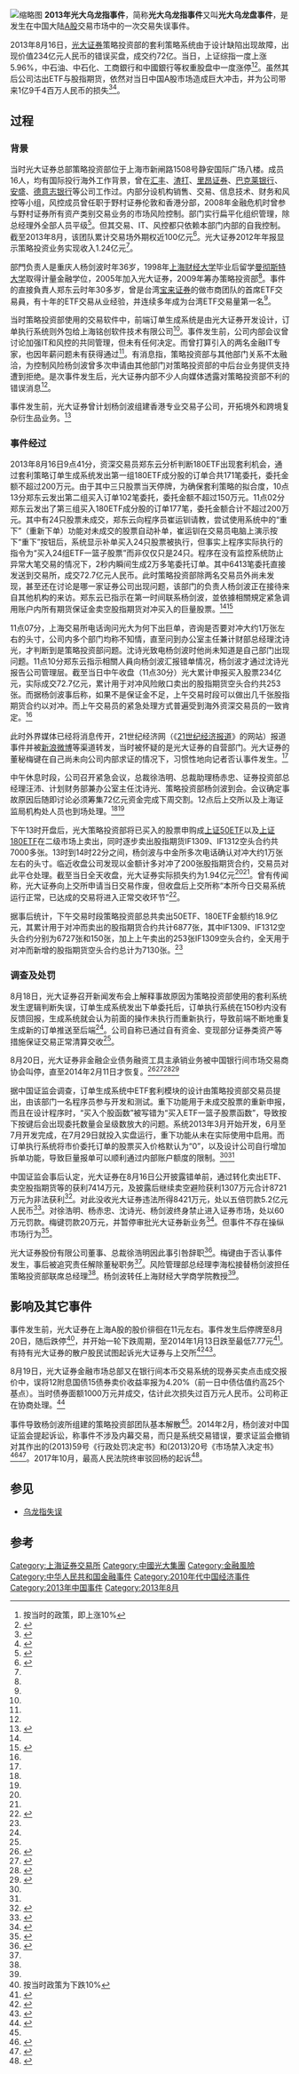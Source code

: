 [[File:Guangdawulongzhi.jpg|缩略图]]
'''2013年光大乌龙指事件'''，简称'''光大乌龙指事件'''又叫'''光大乌龙盘事件'''，是发生在中国大陆[[A股|A股]]交易市场中的一次交易失误事件。

2013年8月16日，[[光大证券|光大证券]]策略投资部的套利策略系统由于设计缺陷出现故障，出现价值234亿元人民币的错误买盘，成交约72亿。当日，上证综指一度上涨5.96%，中石油、中石化、工商銀行和中國銀行等权重股盘中一度涨停<ref>按当时的政策，即上涨10%</ref><ref>{{cite web | url=http://www.apdnews.com/news/32163.html | title=光大證券稱異常交易當日損失近2億元 | publisher=亚太日报 | accessdate=2014-02-17 | deadurl=yes | archiveurl=https://web.archive.org/web/20140222000211/http://www.apdnews.com/news/32163.html | archivedate=2014-02-22 }}</ref>。虽然其后公司沽出ETF与股指期货，依然对当日中国A股市场造成巨大冲击，并为公司带来1亿9千4百万人民币的损失<ref>{{cite web | url=http://news.now.com/home/finance/player?newsId=76836 | title=光大證券上星期五A股烏龍盤事件，單日錄得1億9400萬元人民幣損失。 | publisher=now新闻 | accessdate=2014-02-17 | archive-date=2019-12-04 | archive-url=https://web.archive.org/web/20191204230533/https://news.now.com/home/finance/player?newsId=76836 | dead-url=no }}</ref><ref>{{cite web| url=http://finance.sina.com.hk/news/-33404-6096944/1.html| title=光大證券烏龍盤事件影響有限 港股本周還看內銀業績| publisher=新浪香港| accessdate=2014-02-17| deadurl=yes| archiveurl=https://web.archive.org/web/20140221155749/http://finance.sina.com.hk/news/-33404-6096944/1.html| archivedate=2014-02-21}}</ref>。

==过程==

===背景===
当时光大证券总部策略投资部位于上海市新闸路1508号静安国际广场八楼。成员16人，均有国际投行海外工作背景，曾在[[汇丰|汇丰]]、[[渣打|渣打]]、[[里昂证券|里昂证券]]、[[巴克莱银行|巴克莱银行]]、[[安盛|安盛]]、[[德意志银行|德意志银行]]等公司工作过。内部分设机构销售、交易、信息技术、财务和风控等小组，风控成员曾任职于野村证券伦敦和香港分部，2008年金融危机时曾参与野村证券所有资产类别交易业务的市场风险控制。部门实行扁平化组织管理，除总经理外全部人员平级<ref name="zgjyb1">{{cite web| url=http://news.cb.com.cn/economy_9_14123_1.html| title=解密光大证券策略投资部| publisher=中国经营报| accessdate=2014-02-18| deadurl=yes| archiveurl=https://web.archive.org/web/20140304060848/http://news.cb.com.cn/economy_9_14123_1.html| archivedate=2014-03-04}}</ref>。但其交易、IT、风控都只依赖本部门内部的自我控制。截至2013年8月，该团队累计交易场外期权近100亿元<ref name="fupan">{{cite web | url=http://finance.qq.com/a/20140215/006749.htm | title=72亿光大乌龙指案复盘 | publisher=财新网/腾讯 | accessdate=2014-02-17 | archive-date=2019-02-14 | archive-url=https://web.archive.org/web/20190214093248/https://finance.qq.com/a/20140215/006749.htm | dead-url=no }}</ref>。光大证券2012年年报显示策略投资业务实现收入1.24亿元<ref name="zgjyb1"/>。

部門负责人是重庆人杨剑波时年36岁，1998年[[上海财经大学|上海财经大学]]毕业后留学[[曼彻斯特大学|曼彻斯特大学]]取得计量金融学位，2005年加入光大证券，2009年筹办策略投资部<ref name="fupan"/>。事件的直接負責人郑东云时年30多岁，曾是台湾[[宝来证券|宝来证券]]的做市商团队的首席ETF交易員，有十年的ETF交易从业经验，并连续多年成为台湾ETF交易量第一名<ref name="fupan"/>。

当时策略投资部使用的交易软件中，前端订单生成系统是由光大证券开发设计，订单执行系统则外包给上海铭创软件技术有限公司<ref name="fupan"/>。事件发生前，公司内部会议曾讨论加强IT和风控的共同管理，但未有任何决定。而曾打算引入的两名金融IT专家，也因年薪问题未有获得通过<ref name="fupan"/>。有消息指，策略投资部与其他部门关系不太融洽，为控制风险杨剑波曾多次申请由其他部门对策略投资部的中后台业务提供支持遭到拒绝。是次事件发生后，光大证券内部不少人向媒体透露对策略投资部不利的错误消息<ref name="zgjyb1"/>。

事件发生前，光大证券曾计划杨剑波组建香港专业交易子公司，开拓境外和跨境复杂衍生品业务。<ref name="tx01">{{cite web | url=http://finance.qq.com/zt2014/focus/yangjianbo.htm?pgv_ref=aio2012&ptlang=2052 | title=杨剑波打官司 | publisher=腾讯 | accessdate=2014-02-18 | archive-date=2014-02-22 | archive-url=https://web.archive.org/web/20140222223921/http://finance.qq.com/zt2014/focus/yangjianbo.htm?pgv_ref=aio2012&ptlang=2052 | dead-url=no }}</ref>

===事件经过===
2013年8月16日9点41分，资深交易员郑东云分析判断180ETF出现套利机会，通过套利策略订单生成系统发出第一组180ETF成分股的订单合共171笔委托，委托金额不超过200万元。由于其中三只股票当天停牌，为确保套利策略的拟合度，10点13分郑东云发出第二组买入订单102笔委托，委托金额不超过150万元。11点02分郑东云发出了第三组买入180ETF成分股的订单177笔，委托金额合计不超过200万元。其中有24只股票未成交，郑东云向程序员崔运钏请教，尝试使用系统中的“重下”（重新下单）功能对未成交的股票自动补单，崔运钏在交易员电脑上演示按下“重下”按钮后，系统显示补单买入24只股票被执行，但事实上程序实际执行的指令为“买入24组ETF一篮子股票”而非仅仅只是24只。程序在没有监控系统防止异常大笔交易的情况下，2秒内瞬间生成2万多笔委托订单。其中6413笔委托直接发送到交易所，成交72.7亿元人民币。此时策略投资部除两名交易员外尚未发现，甚至还在讨论是哪一家证券公司出现问题，该部门的负责人杨剑波正在接待来自其他机构的来访。郑东云已指示在第一时间联系杨剑波，並依據相關規定紧急调用账户内所有期货保证金卖空股指期货对冲买入的巨量股票。<ref name="fupan"/><ref name="shangjiaosuo1">{{cite web | url=http://money.163.com/13/0818/16/96IRJ3D900251LIE.html | title=光大证券：套利策略系统有缺陷 当日损失1.94亿 | publisher=上交所/网易 | accessdate=2014-02-17 | archive-url=https://web.archive.org/web/20140222044326/http://money.163.com/13/0818/16/96IRJ3D900251LIE.html | archive-date=2014-02-22 | dead-url=yes }}</ref>

11点07分，上海交易所电话询问光大为何下出巨单，咨询是否要对冲大约1万张左右的头寸，公司内多个部门均称不知情，直至问到办公室主任兼计财部总经理沈诗光，才判断到是策略投资部问题。沈诗光致电杨剑波时他尚未知道是自己部门出现问题。11点10分郑东云指示相關人員向杨剑波汇报错单情况，杨剑波才通过沈诗光报告公司管理层。截至当日中午收盘（11点30分）光大累计申报买入股票234亿元，实际成交72.7亿元，累计用于对冲风险敞口卖出的股指期货空头合约共253张。而据杨剑波事后称，如果不是保证金不足，上午交易时段可以做出几千张股指期货合约以对冲。而上午交易员的紧急处理方式普遍受到海外资深交易员的一致肯定。<ref name="fupan"/>

此时外界媒体已经将消息传开，21世纪经济网（《[[21世纪经济报道|21世纪经济报道]]》的网站）报道事件并被[[新浪微博|新浪微博]]等渠道转发，当时被怀疑的是光大证券的自营部门。光大证券的董秘梅键在自己尚未向公司内部求证的情况下，习惯性地向记者否认事件发生。<ref name="fupan"/>

中午休息时段，公司召开紧急会议，总裁徐浩明、总裁助理杨赤忠、证券投资部总经理汪沛、计划财务部兼办公室主任沈诗光、策略投资部杨剑波到会。会议确定事故原因后随即讨论必须筹集72亿元资金完成下周交割。12点后上交所以及上海证监局机构处人员也到场处理。<ref name="fupan"/><ref name="shangjiaosuo1"/>

下午13时开盘后，光大策略投资部将已买入的股票申购成[[上证50ETF|上证50ETF]]以及[[上证180ETF|上证180ETF]]在二级市场上卖出，同时逐步卖出股指期货IF1309、IF1312空头合约共7000多张。13时到14时22分之间，杨剑波与中金所多次电话确认对冲大约1万张左右的头寸。临近收盘公司发现以金额计多对冲了200张股指期货合约，交易员对此平仓处理。截至当日全天收盘，光大证券实际损失约为1.94亿元<ref name="fupan"/><ref name="shangjiaosuo1"/>。曾有传闻称，光大证券向上交所申请当日交易作废，但收盘后上交所称“本所今日交易系统运行正常，已达成的交易将进入正常交收环节”<ref>{{cite web | url=http://money.163.com/13/0816/15/96DM3SNS00254IU4.html | title=光大证券乌龙指事件落锤：上交所宣布交易有效 | publisher=21世纪经济报道/网易 | accessdate=2014-02-17 | archive-url=https://web.archive.org/web/20140222044425/http://money.163.com/13/0816/15/96DM3SNS00254IU4.html | archive-date=2014-02-22 | dead-url=yes }}</ref>。

据事后统计，下午交易时段策略投资部总共卖出50ETF、180ETF金额约18.9亿元，其累计用于对冲而卖出的股指期货合约共计6877张，其中IF1309、IF1312空头合约分别为6727张和150张，加上上午卖出的253张IF1309空头合约，全天用于对冲而新增的股指期货空头合约总计为7130张。<ref name="shangjiaosuo1"/>

===调查及处罚===
8月18日，光大证券召开新闻发布会上解释事故原因为策略投资部使用的套利系统发生逻辑判断失误，订单生成系统发出下单委托后，订单执行系统在150秒内没有反馈回报，生成系统就会认为前面的操作未执行而重新执行，导致前端不断地重复生成新的订单推送至后端<ref name="fupan"/>。公司自称已通过自有资金、变现部分证券类资产等措施保证交易正常清算交收<ref name="shangjiaosuo1"/>。

8月20日，光大证券非金融企业债务融资工具主承销业务被中国银行间市场交易商协会叫停，直至2014年2月11日才恢复。<ref>{{cite web | url=http://finance.eastmoney.com/news/1345,20130821316910011.html | title=光大证券非金融企业债务融资工具主承销业务被停 | publisher=东方财富网 | accessdate=2014-02-18 | archive-date=2020-01-07 | archive-url=https://web.archive.org/web/20200107194724/http://finance.eastmoney.com/news/1345,20130821316910011.html | dead-url=no }}</ref><ref>{{cite web | url=http://money.163.com/13/0821/17/96QO7MDM00254IU1.html | title=光大证券非金融企业债务融资工具主承销业务被停 | publisher=上交所/网易 | accessdate=2014-02-18 | archive-url=https://web.archive.org/web/20140222045042/http://money.163.com/13/0821/17/96QO7MDM00254IU1.html | archive-date=2014-02-22 | dead-url=yes }}</ref><ref>{{cite web | url=http://finance.ifeng.com/a/20140211/11629513_0.shtml | title=光大证券获准恢复非金融企业债务融资工具主承销业务 | publisher=凤凰网 | accessdate=2014-02-18 | archive-date=2020-01-06 | archive-url=https://web.archive.org/web/20200106001719/http://finance.ifeng.com/a/20140211/11629513_0.shtml | dead-url=no }}</ref><ref>{{cite web | url=http://stock.hexun.com/2014-02-11/162052906.html | title=光大证券获准恢复非金融企业债务融资工具主承销业务 | publisher=中国证券网 | accessdate=2014-02-18 | archive-url=https://web.archive.org/web/20140222214406/http://stock.hexun.com/2014-02-11/162052906.html | archive-date=2014-02-22 | dead-url=yes }}</ref>

据中国证监会调查，订单生成系统中ETF套利模块的设计由策略投资部交易员提出，由该部门一名程序员参与开发和测试。重下功能用于未成交股票的重新申报，而且在设计程序时，“买入个股函数”被写错为“买入ETF一篮子股票函数”，导致按下按键后会出现委托数量会呈级数放大的问题。系统2013年3月开始开发，6月至7月开发完成，在7月29日就投入实盘运行，重下功能从未在实际使用中启用。而订单执行系统将市价委托订单的股票买入价格默认为“0”，以及设计公司自行增加拆单功能，导致巨量报单可以顺利通过内部账户额度的限制。<ref name="fupan"/><ref name="shangjiaosuo1"/>

中国证监会事后认定，光大证券在8月16日公开披露错单前，通过转化卖出ETF、卖空股指期货等的获利7414万元，及披露后继续卖空避险获利1307万元合计8721万元为非法获利<ref>{{cite web | url=http://money.163.com/13/0830/16/97HORIAR002540BQ.html | title=证监会：光大证券非法获利共计8721万元 | publisher=证券时报网/网易 | accessdate=2014-02-17 | archive-url=https://web.archive.org/web/20140222044235/http://money.163.com/13/0830/16/97HORIAR002540BQ.html | archive-date=2014-02-22 | dead-url=yes }}</ref>。对此没收光大证券违法所得8421万元，处以五倍罚款5.2亿元人民币<ref>{{cite web | url=http://money.163.com/13/0902/09/97OP008200254IU5.html | title=光大证券复牌跌停 被罚5.2亿元上半年白忙活 | publisher=网易财经 | accessdate=2014-02-18 | archive-date=2020-01-07 | archive-url=https://web.archive.org/web/20200107220435/http://money.163.com/13/0902/09/97OP008200254IU5.html | dead-url=no }}</ref>。对徐浩明、杨赤忠、沈诗光、杨剑波终身禁止进入证券市场，处以60万元罚款。梅键罚款20万元，并暂停审批光大证券新业务<ref>{{cite web | url=http://money.163.com/13/0830/16/97HPI02T002540BQ.html | title=光大证券董秘误导公众被罚20万 | publisher=网易财经 | accessdate=2014-02-17 | archive-date=2020-01-07 | archive-url=https://web.archive.org/web/20200107231059/http://money.163.com/13/0830/16/97HPI02T002540BQ.html | dead-url=no }}</ref>。但事件不存在操纵市场行为<ref>{{cite web | url=http://money.163.com/13/0830/16/97HP1HQM00254TI5.html | title=证监会：光大证券事件不存在操纵市场行为 | publisher=中国广播网/网易 | accessdate=2014-02-17 | archive-url=https://web.archive.org/web/20140222044239/http://money.163.com/13/0830/16/97HP1HQM00254TI5.html | archive-date=2014-02-22 | dead-url=yes }}</ref>。

光大证券股份有限公司董事、总裁徐浩明因此事引咎辞职<ref>{{cite web | url=http://money.163.com/13/0822/13/96SR4T3M00254TFQ.html | title=总裁辞职 光大证券告别徐浩明时代 | accessdate=2014-02-18 | archive-date=2020-01-07 | archive-url=https://web.archive.org/web/20200107214816/http://money.163.com/13/0822/13/96SR4T3M00254TFQ.html | dead-url=no }}</ref>。梅键由于否认事件发生，事后被追究责任解除董秘职务<ref name="fupan"/>。风险管理部总经理李海松接替杨剑波担任策略投资部联席总经理<ref name="zgjyb1"/>。杨剑波转任上海财经大学商学院教授<ref name="tx01"/>。

==影响及其它事件==
事件发生前，光大证券在上海A股的股价徘徊在11元左右。事件发生后停牌至8月20日，随后跌停<ref>按当时政策为下跌10%</ref>，并开始一轮下跌周期，至2014年1月13日跌至最低7.77元<ref>{{cite web | url=http://ndfinance.oeeee.com/html/201402/13/778432.html | title=光大证券披露1月财务数据：亏损4470万 | publisher=南都网 | accessdate=2014-02-18 | archive-url=https://web.archive.org/web/20140222063310/http://ndfinance.oeeee.com/html/201402/13/778432.html | archive-date=2014-02-22 | dead-url=yes }}</ref>。有持有光大证券的散户股民试图起诉光大证券与上交所<ref>{{cite web | url=http://money.163.com/13/0902/14/97PANJR400253B0H.html | title=广州一股民起诉光大证券上交所 索赔7万 | publisher=羊城晚报/网易 | accessdate=2014-02-18 | archive-url=https://web.archive.org/web/20140222045039/http://money.163.com/13/0902/14/97PANJR400253B0H.html | archive-date=2014-02-22 | dead-url=yes }}</ref><ref>{{cite web | url=http://finance.takungpao.com/financial/q/2013/0902/1875337.html | title=光大证券被罚5.2亿 民事索赔或达27亿元创A股纪录 | publisher=每日经济新闻/大公网 | accessdate=2014-02-18 | archive-date=2019-12-31 | archive-url=https://web.archive.org/web/20191231183722/http://finance.takungpao.com/financial/q/2013/0902/1875337.html | dead-url=no }}</ref>。

8月19日，光大证券金融市场总部又在银行间本币交易系统的现券买卖点击成交报价中，误将12附息国债15债券卖价收益率报为4.20%（前一日中债估值约高25个基点）。当时债券面额1000万元并成交，估计此次损失过百万元人民币。公司称正在协商处理。<ref>{{cite web | url=http://money.163.com/13/0819/12/96L1A2F200251LIE.html | title=光大证券证实乌龙：超低价卖出国债 正协商处理 | publisher=网易财经 | accessdate=2014-02-17 | archive-date=2020-01-07 | archive-url=https://web.archive.org/web/20200107223345/http://money.163.com/13/0819/12/96L1A2F200251LIE.html | dead-url=no }}</ref>

事件导致杨剑波所组建的策略投资部团队基本解散<ref name="tx01"/>。2014年2月，杨剑波对中国证监会提起诉讼，称事件不涉及内幕交易，而只是系统交易错误，要求证监会撤销对其作出的(2013)59号《行政处罚决定书》和(2013)20号《市场禁入决定书》<ref>{{cite web | url=http://business.sohu.com/20140217/n395122696.shtml | title=杨剑波状告证监会：我交易前汇报过 | publisher=搜狐 | accessdate=2014-02-17 | archive-date=2020-01-05 | archive-url=https://web.archive.org/web/20200105233145/http://business.sohu.com/20140217/n395122696.shtml | dead-url=no }}</ref><ref>{{cite web | url=http://news.163.com/14/0217/04/9L8PJP5O00014AED.html | title=“乌龙指”主角上诉 证监会对此作出回应 | publisher=扬子晚报/网易 | accessdate=2014-02-17 | archive-url=https://web.archive.org/web/20140222044330/http://news.163.com/14/0217/04/9L8PJP5O00014AED.html | archive-date=2014-02-22 | dead-url=yes }}</ref>。2017年10月，最高人民法院终审驳回杨的起诉<ref>{{cite web |title=乌龙指事件后的杨剑波 |url=http://news.ifeng.com/a/20171109/53117138_0.shtml |website=南方人物周刊 |accessdate=2019-03-26 |archive-date=2019-11-05 |archive-url=https://web.archive.org/web/20191105021124/http://news.ifeng.com/a/20171109/53117138_0.shtml |dead-url=no }}</ref>。

== 参见 ==
* [[乌龙指失误|乌龙指失误]]

==参考==
{{reflist|2}}

[[Category:上海证券交易所|Category:上海证券交易所]]
[[Category:中國光大集團|Category:中國光大集團]]
[[Category:金融風險|Category:金融風險]]
[[Category:中华人民共和国金融事件|Category:中华人民共和国金融事件]]
[[Category:2010年代中国经济事件|Category:2010年代中国经济事件]]
[[Category:2013年中国事件|Category:2013年中国事件]]
[[Category:2013年8月|Category:2013年8月]]